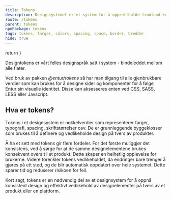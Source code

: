 ```yaml
---
title: Tokens
description: Designsystemet er et system for å opprettholde frontend kode og visuell konsistens. Det inneholder alt som er felles på tvers av team og produkter og som gir verdi å dele i Entur.
route: /tokens
parent: tokens
npmPackage: tokens
tags: tokens, farger, colors, spacing, space, border, bredder
hide: true
---
```



  return <SEO title={props.pageContext.frontmatter.title} description={props.pageContext.frontmatter.description} pathname={props.pageContext.frontmatter.route} />
}

<PageHeader>Designtokens er vårt felles designspråk satt i system - bindeleddet mellom
alle flater.</PageHeader>

Ved bruk av pakken _@entur/tokens_ så har man tilgang til alle gjenbrukbare verdier som kan brukes for å designe sider og komponenter for å følge Entur sin visuelle identitet.
Disse kan aksesseres enten ved CSS, SASS, LESS eller Javscript.

## Hva er tokens?

Tokens i et designsystem er nøkkelverdier som representerer farger, typografi, spacing, skriftstørrelser osv. De er grunnleggende byggeklosser som brukes til å definere og vedlikeholde design på tvers av produkter.

Å ha et sett med tokens gir flere fordeler. For det første muliggjør det konsistens, ved å sørge for at de samme designelementene brukes konsekvent overalt i et produkt. Dette skaper en helhetlig opplevelse for brukerne. Videre forenkler tokens vedlikeholdet, da endringer bare trenger å gjøres på ett sted, og de blir automatisk oppdatert over hele systemet. Dette sparer tid og reduserer risikoen for feil.

Kort sagt, tokens er en nødvendig del av et designsystem for å oppnå konsistent design og effektivt vedlikehold av designelementer på tvers av et produkt eller en plattform.
